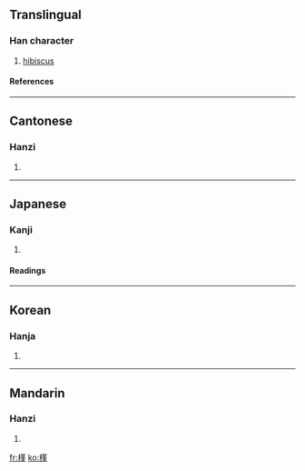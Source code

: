 ==Translingual==
===Han character===
{{Han char|rn=75|rad=木|as=11|sn=15|four=4491<sub>4</sub>|canj=木廿中一 (DTLM)}}
# [[hibiscus]]
====References====
{{Han ref|kx=0548.160|dkj=15395|dj=0936.020|hdz=21273.060|uh=69FF|ud=27135|bh=E5D3|bd=58835}}

----
==Cantonese==
===Hanzi===
{{yue-hanzi|jyut=|y=gan2}}
# {{defn|Cantonese}}

----
==Japanese==
===Kanji===
{{ja-kanji|grade=|rs=木11}}
# {{defn|Japanese}} 
====Readings====
{{ja-readings|on=[[きん]] (kin)|kun=[[むくげ]] (mukuge)}}

----
==Korean==
===Hanja===
{{ko-hanja|hangeul=근|eumhun=|rv=geun|mr=kŭn|y=kun}}
# {{defn|Korean}}

----
==Mandarin==
===Hanzi===
{{cmn-hanzi|pin=[[jǐn]] (jin3), [[qín]] (qin2)|wg=chin<sup>3</sup>, ch'in<sup>2</sup>}}
# {{defn|Mandarin}}

[[fr:槿]]
[[ko:槿]]